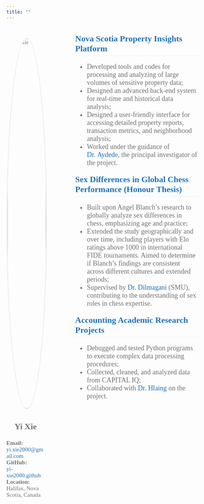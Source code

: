```yaml
---
title: ""
---
```

<!-- Add a container for the entire page content -->
<div style="font-family: 'Georgia', serif; color: #737373; max-width: 100%; display: flex;">

  <!-- Sidebar content -->
  <div style="font-family: 'Georgia', serif; color: #737373; margin-right: 80px; margin-top: 30px; width: 20%;">
  <img src="Picture1.jpg" alt="Yi Xie" style="width: 100%; border-radius: 50%; border: 3px solid #F0F0F0; margin-bottom: 10px;"/>
    <p style="font-family: 'Georgia', serif; color: #737373; text-align: center;font-size: 22px">
    <strong>Yi Xie</strong><br>
  </p>
  <p style="font-size: 15px;">
    <strong>Email:</strong><br> <a href="mailto:yi.xie2000@gmail.com" style="color: #2171B5; text-decoration: none;">yi.xie2000@gmail.com</a><br>
    <strong>GitHub:</strong><br> <a href="https://yi-xie2000.github.io/yixie/" target="_blank" style="color: #2171B5; text-decoration: none;">yi-xie2000.github</a><br>
    <strong>Location:</strong><br> Halifax, Nova Scotia, Canada</a><br>
  </p>
  </div>
  
<div style="font-family: 'Georgia', serif; color: #737373; max-width: 80%; margin: auto;">

  <h2 style="font-size: 22px; color: #2171B5;font-weight: bold; margin-top: 20px; border-bottom: 1px solid #F0F0F0; padding-bottom: 5px;">Nova Scotia Property Insights Platform</h2>
  <ul style="font-size: 18px; color: #737373;">
    <li>Developed tools and codes for processing and analyzing of large volumes of sensitive property data;</li>
    <li>Designed an advanced back-end system for real-time and historical data analysis;</li>
    <li>Designed a user-friendly interface for accessing detailed property reports, transaction metrics, and neighborhood analysis;</li>
    <li>Worked under the guidance of <a href="https://yaydede.github.io" target="_blank" style="color: #2171B5; text-decoration: none;">Dr. Aydede</a>, the principal investigator of the project.</li>
  </ul>
  
  <h2 style="font-size: 22px; color: #2171B5;font-weight: bold; margin-top: 20px; border-bottom: 1px solid #F0F0F0; padding-bottom: 5px;">Sex Differences in Global Chess Performance (Honour Thesis)</h2>
  <ul style="font-size: 18px; color: #737373;">
    <li>Built upon Angel Blanch's research to globally analyze sex differences in chess, emphasizing age and practice;</li>
    <li>Extended the study geographically and over time, including players with Elo ratings above 1000 in international FIDE tournaments. Aimed to determine if Blanch's findings are consistent across different cultures and extended periods;</li>
    <li>Supervised by <a href="https://ideas.repec.org/e/pdi151.html" target="_blank" style="color: #2171B5; text-decoration: none;">Dr. Dilmagani</a> (SMU), contributing to the understanding of sex roles in chess expertise.</li>
  </ul>
  
  <h2 style="font-size: 22px; color: #2171B5;font-weight: bold; margin-top: 20px; border-bottom: 1px solid #F0F0F0; padding-bottom: 5px;">Accounting Academic Research Projects</h2>
  <ul style="font-size: 18px; color: #737373;">
    <li>Debugged and tested Python programs to execute complex data processing procedures;</li>
    <li>Collected, cleaned, and analyzed data from CAPITAL IQ;</li>
    <li>Collaborated with <a href="https://www.smu.ca/research/profiles/faculty/Hlaing26.html" target="_blank" style="color: #2171B5; text-decoration: none;">Dr. Hlaing</a> on the project.</li>
  </ul>

</div>  